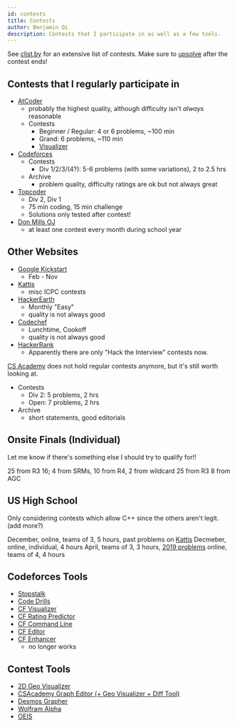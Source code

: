 ```yaml
---
id: contests
title: Contests
author: Benjamin Qi
description: Contests that I participate in as well as a few tools.
---
```


See [clist.by](https://clist.by/coder/bqi343/) for an extensive list of contests. Make sure to [upsolve](https://en.wiktionary.org/wiki/upsolve) after the contest ends!

## Contests that I regularly participate in

  - [AtCoder](https://beta.atcoder.jp/contests/archive)
    - probably the highest quality, although difficulty isn't *always* reasonable
    - Contests
      - Beginner / Regular: 4 or 6 problems, ~100 min
      - Grand: 6 problems, ~110 min
      - [Visualizer](https://kenkoooo.com/atcoder/#/table/Benq)
  - [Codeforces](http://codeforces.com/problemset)
    - Contests
      - Div 1/2/3/(4?): 5-6 problems (with some variations), 2 to 2.5 hrs
    - Archive
      - problem quality, difficulty ratings are ok but not always great
  - [Topcoder](https://www.topcoder.com/my-dashboard/)
    - Div 2, Div 1
    - 75 min coding, 15 min challenge
    - Solutions only tested after contest!
  - [Don Mills OJ](http://dmoj.ca/)
    - at least one contest every month during school year

## Other Websites

  - [Google Kickstart](https://codingcompetitions.withgoogle.com/kickstart)
    - Feb - Nov
  - [Kattis](https://open.kattis.com/)
    - misc ICPC contests
  - [HackerEarth](http://hackerearth.com/)
    - Monthly "Easy"
    - quality is not always good
  - [Codechef](http://codechef.com/)
    - Lunchtime, Cookoff
    - quality is not always good
  - [HackerRank](https://www.hackerrank.com/dashboard)
    - Apparently there are only "Hack the Interview" contests now.

[CS Academy](https://csacademy.com/contest/archive/) does not hold regular contests anymore, but it's still worth looking at.

  - Contests
    - Div 2: 5 problems, 2 hrs
    - Open: 7 problems, 2 hrs
  - Archive
    - short statements, good editorials

## Onsite Finals (Individual)

Let me know if there's something else I should try to qualify for!!

<resources>
  <resource source="Google" title="Code Jam" url="https://codingcompetitions.withgoogle.com/codejam/">25 from R3</resource>
  <resource source="TopCoder" title="Open" url="https://tco20.topcoder.com/competition-overview/algorithm/algorithm-ways">16; 4 from SRMs, 10 from R4, 2 from wildcard</resource>
  <resource source="Facebook" title="Hacker Cup" url="https://www.facebook.com/hackercup/">25 from R3</resource>
  <resource source="AtCoder" title="World Tour Finals" url="https://codeforces.com/blog/entry/56623">8 from AGC</resource>
</resources>

## US High School

Only considering contests which allow C++ since the others aren't legit. (add more?)

<resources>
  <resource source="Virginia Tech" title="HSPC" url="https://icpc.cs.vt.edu/#/hscontest2017">December, online, teams of 3, 5 hours, past problems on <a href="https://icpc.cs.vt.edu/#/hscontest2017">Kattis</a></resource>
  <resource source="University of Central Florida" title="HSPT" url="https://hspt.ucfprogrammingteam.org/index.php/hspt-online-edition">Decmeber, online, individual, 4 hours</resource>
  <resource source="Cornell" title="HSPC" url="https://www.cs.cornell.edu/events/cornell-high-school-programming-contest">April, teams of 3, 3 hours, <a href="https://cornell-hspc19.kattis.com/problems">2019 problems</a></resource>
  <resource source="Montgomery Blair HS" title="mBIT" url="https://mbit.mbhs.edu/">online, teams of 4, 4 hours</resource>
</resources>

## Codeforces Tools

  - [Stopstalk](https://www.stopstalk.com)
  - [Code Drills](http://code-drills.com/)
  - [CF Visualizer](http://cfviz.netlify.com/compare.html)
  - [CF Rating Predictor](https://chrome.google.com/webstore/detail/cf-predictor/ocfloejijfhhkkdmheodbaanephbnfhn)
  - [CF Command Line](https://codeforces.com/blog/entry/66552)
  - [CF Editor](https://codeforces.com/blog/entry/72952)
  - [CF Enhancer](https://chrome.google.com/webstore/detail/codeforces-enhancer/ocmandagmgmkcplckgnfgaokpgkfenmp)
    - no longer works

## Contest Tools

  - [2D Geo Visualizer](https://codeforces.com/blog/entry/70330)
  - [CSAcademy Graph Editor (+ Geo Visualizer + Diff Tool)](https://csacademy.com/app/graph_editor/)
  - [Desmos Grapher](https://www.desmos.com/calculator)
  - [Wolfram Alpha](https://www.wolframalpha.com/)
  - [OEIS](https://oeis.org/)
